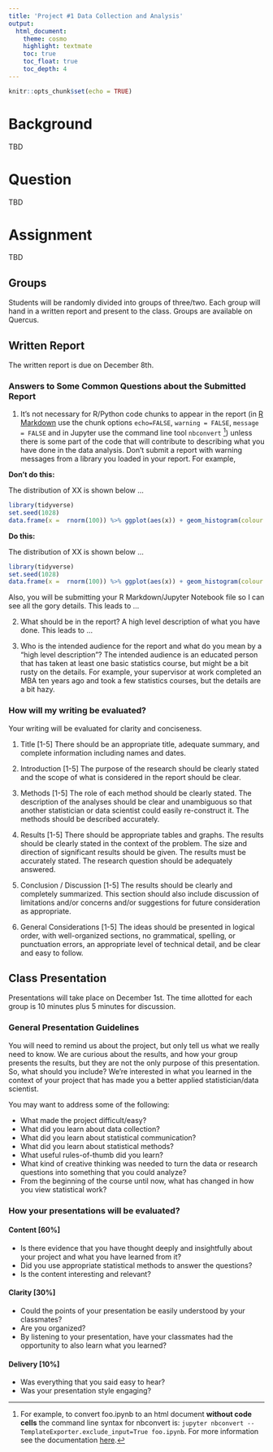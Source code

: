 ```yaml
---
title: 'Project #1 Data Collection and Analysis'
output:
  html_document:
    theme: cosmo
    highlight: textmate
    toc: true
    toc_float: true
    toc_depth: 4
---
```


```r
knitr::opts_chunk$set(echo = TRUE)
```

# Background

TBD

# Question

TBD

# Assignment

TBD

## Groups

Students will be randomly divided into groups of three/two.  Each group will hand in a written report and present to the class. Groups are available on Quercus.

## Written Report

The written report is due on December 8th. 

### Answers to Some Common Questions about the Submitted Report

1. It's not necessary for R/Python code chunks to appear in the report (in [R Markdown](https://bookdown.org/yihui/rmarkdown/) use the chunk options `echo=FALSE`, `warning = FALSE`, `message = FALSE` and in Jupyter use the command line tool `nbconvert` [^1]) unless there is some part of the code that will contribute to describing what you have done in the data analysis. Don't submit a report with warning messages from a library you loaded in your report.  For example,

__Don't do this:__

The distribution of XX is shown below ...

```r
library(tidyverse)
set.seed(1028)
data.frame(x =  rnorm(100)) %>% ggplot(aes(x)) + geom_histogram(colour = "white", fill = "darkblue")
```

__Do this:__

The distribution of XX is shown below ...

```r
library(tidyverse)
set.seed(1028)
data.frame(x =  rnorm(100)) %>% ggplot(aes(x)) + geom_histogram(colour = "white", fill = "darkblue")
```


Also, you will be submitting your R Markdown/Jupyter Notebook file so I can see all the gory details. This leads to ...

[^1]: For example, to convert foo.ipynb to an html document **without code cells** the command line syntax for nbconvert is: `jupyter nbconvert --TemplateExporter.exclude_input=True foo.ipynb`.  For more information see the documentation [here](https://nbconvert.readthedocs.io/en/latest/install.html).

2. What should be in the report?  A high level description of what you have done.  This leads to …

3. Who is the intended audience for the report and what do you mean by a “high level description”?  The intended audience is an educated person that has taken at least one basic statistics course, but might be a bit rusty on the details.  For example, your supervisor at work completed an MBA ten years ago and took a few statistics courses, but the details are a bit hazy.


### How will my writing be evaluated?

Your writing will be evaluated for clarity and conciseness. 

1. Title [1-5]
There should be an appropriate title, adequate summary, and complete information including names and dates.

2. Introduction [1-5]
The purpose of the research should be clearly stated and the scope of what is considered in the report should be clear.

3. Methods [1-5]
The role of each method should be clearly stated. The description of the analyses should be clear and unambiguous so that another statistician or data scientist could easily re-construct it. The methods should be described accurately.

4. Results [1-5]
There should be appropriate tables and graphs. The results should be clearly stated in the context of the problem. The size and direction of significant results should be given. The results must be accurately stated. The research question should be adequately answered.

5. Conclusion / Discussion [1-5]
The results should be clearly and completely summarized. This section should also include discussion of limitations and/or concerns and/or suggestions for future consideration as appropriate.

6. General Considerations [1-5]
The ideas should be presented in logical order, with well-organized sections, no grammatical, spelling, or punctuation errors, an appropriate level of technical detail, and be clear and easy to follow.


## Class Presentation

Presentations will take place on December 1st.  The time allotted for each group is 10 minutes plus 5 minutes for discussion. 

### General Presentation Guidelines

You will need to remind us about the project, but only tell us what we really need to know. We are curious about the results, and how your group presents the results, but they are not the only purpose of this presentation. So, what should you include?  We’re interested in what you learned in the context of your project that has made you a better applied statistician/data scientist. 

You may want to address some of the following: 

- What made the project difficult/easy? 
- What did you learn about data collection? 
- What did you learn about statistical communication? 
- What did you learn about statistical methods? 
- What useful rules-of-thumb did you learn? 
- What kind of creative thinking was needed to turn the data or research questions into something that you could analyze? 
- From the beginning of the course until now, what has changed in how you view statistical work? 

### How your presentations will be evaluated?

#### Content [60%] 
- Is there evidence that you have thought deeply and insightfully about your project and what you have learned from it? 
- Did you use appropriate statistical methods to answer the questions? 
- Is the content interesting and relevant? 

#### Clarity [30%]
- Could the points of your presentation be easily understood by your classmates? 
- Are you organized? 
- By listening to your presentation, have your classmates had the opportunity to also learn what you learned? 

#### Delivery [10%]
- Was everything that you said easy to hear? 
- Was your presentation style engaging?





